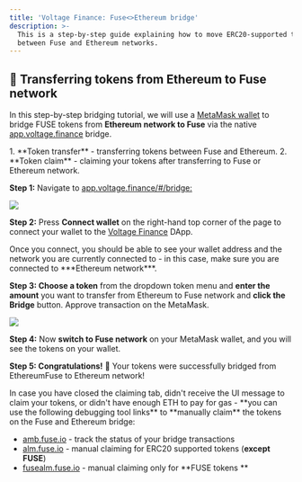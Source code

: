 ```yaml
---
title: 'Voltage Finance: Fuse<>Ethereum bridge'
description: >-
  This is a step-by-step guide explaining how to move ERC20-supported tokens
  between Fuse and Ethereum networks.
---
```


## 🌉 Transferring tokens from Ethereum to Fuse network

In this step-by-step bridging tutorial, we will use a [MetaMask wallet](https://metamask.io/download/) to bridge FUSE tokens from **Ethereum network to Fuse** via the native [app.voltage.finance](https://app.voltage.finance/#/bridge) bridge.

<Admonition type="info" title="Bridging funds between Fuse and Ethereum networks is a 2-step process:">
  1. **Token transfer** - transferring tokens between Fuse and Ethereum.
  2. **Token claim** - claiming your tokens after transferring to Fuse or Ethereum network.
</Admonition>

**Step 1:** Navigate to [app.voltage.finance/#/bridge:](https://app.voltage.finance/#/bridge)

![](/img/Pasted_Image_21_05_2023__13_56.jpg)

**Step 2:** Press **Connect wallet** on the right-hand top corner of the page to connect your wallet to the [Voltage Finance](https://app.voltage.finance/) DApp.

<Admonition type="info" title="Note">
  Once you connect, you should be able to see your wallet address and the network you are currently connected to - in this case, make sure you are connected to ***Ethereum network***.
</Admonition>

**Step 3: Choose a token** from the dropdown token menu and **enter the amount** you want to transfer from Ethereum to Fuse network and **click the Bridge** button. Approve transaction on the MetaMask.

![](/img/Pasted_Image_21_05_2023__14_03.jpg)

**Step 4:** Now **switch to Fuse network** on your MetaMask wallet, and you will see the tokens on your wallet.

**Step 5: Congratulations!** 🎉 Your tokens were successfully bridged from EthereumFuse to Ethereum network!

<Admonition type="info" title="🛠 AMB bridge tools for manual token claiming: ">
  In case you have closed the claiming tab, didn't receive the UI message to claim your tokens, or didn't have enough ETH to pay for gas - **you can use the following debugging tool links** to **manually claim** the tokens on the Fuse and Ethereum bridge:

  * [amb.fuse.io](https://amb.fuse.io) - track the status of your bridge transactions
  * [alm.fuse.io](https://alm.fuse.io) - manual claiming for ERC20 supported tokens (**except FUSE**)
  * [fusealm.fuse.io](https://fusealm.fuse.io/) - manual claiming only for \*\*FUSE tokens \*\*
</Admonition>
